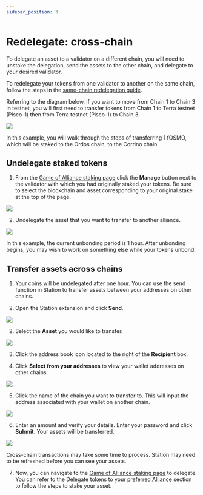 ```yaml
---
sidebar_position: 3
---
```



#  Redelegate: cross-chain

To delegate an asset to a validator on a different chain, you will need to unstake the delegation, send the assets to the other chain, and delegate to your desired validator. 

<Admonition type="info" icon="ℹ️" title="Redelegating on the same chain">

To redelegate your tokens from one validator to another on the same chain, follow the steps in the [same-chain redelegation guide](./redelegate.mdx).

</Admonition>

Referring to the diagram below, if you want to move from Chain 1 to Chain 3 in testnet, you will first need to transfer tokens from Chain 1 to Terra testnet (Pisco-1) then from Terra testnet (Pisco-1) to Chain 3.

<img className="readme-img-sm" src="/img/user-guide/restaking.png" />


In this example, you will walk through the steps of transferring 1 fOSMO, which will be staked to the Ordos chain, to the Corrino chain.

## Undelegate staked tokens

1. From the [Game of Alliance staking page](https://game-of-alliance.pages.dev/staking) click the **Manage** button next to the validator with which you had originally staked your tokens. Be sure to select the blockchain and asset corresponding to your original stake at the top of the page.

<img className="readme-img-md" src="/img/goa/cross-1.png" />

2. Undelegate the asset that you want to transfer to another alliance.

<img className="readme-img-sm" src="/img/goa/cross-2.png" />

<Admonition type="info" icon="ℹ️" title="Unbonding period">

In this example, the current unbonding period is 1 hour. After unbonding begins, you may wish to work on something else while your tokens unbond.

</Admonition>

## Transfer assets across chains

1. Your coins will be undelegated after one hour.  You can use the send function in Station to transfer assets between your addresses on other chains. 

1. Open the Station extension and click **Send**.

<img className="readme-img-sm" src="/img/transfer/1-send.png" />

2. Select the **Asset** you would like to transfer. 

<img className="readme-img-sm" src="/img/transfer/2-send.png" />

3. Click the address book icon located to the right of the **Recipient** box. 

4. Click **Select from your addresses** to view your wallet addresses on other chains. 

<img className="readme-img-sm" src="/img/transfer/3-address.png"/>

5. Click the name of the chain you want to transfer to. This will input the address associated with your wallet on another chain. 

<img className="readme-img-sm" src="/img/transfer/4-chain.png"/>

6. Enter an amount and verify your details. Enter your password and click **Submit**. Your assets will be transferred. 

<img className="readme-img-sm" src="/img/transfer/5-amount.png"/>

<Admonition type="info" icon="ℹ️" title="Wait time">

Cross-chain transactions may take some time to process. Station may need to be refreshed before you can see your assets. 

</Admonition>

7. Now, you can navigate to the [Game of Alliance staking page](https://game-of-alliance.pages.dev/staking) to delegate. You can refer to the [Delegate tokens to your preferred Alliance](./get-started.mdx#delegate-tokens-to-your-preferred-alliance) section to follow the steps to stake your asset.
